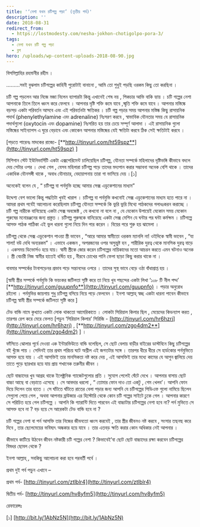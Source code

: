```yaml
---
title: '‘নেশা যখন চটিগল্প পড়া’ (তৃতীয় পর্ব)'
description: ''
date: 2018-08-31
redirect_from:
  - https://lostmodesty.com/nesha-jokhon-chotigolpo-pora-3/
tags:
  - নেশা যখন চটি গল্প পড়া
  - ব্লগ
hero: /uploads/wp-content-uploads-2018-08-90.jpg
---
```


বিসমিল্লাহির রহমানীর রহীম ।

.........সবই বুঝলাম চটিগল্পের কাহিনী পুরোটাই বানানো , আমি তো শুধুই পড়ছি ওরকম কিছু তো করছিনা ।

চটি গল্প পড়লেন আর নিজে মজা নিলেন ব্যাপারটা কিন্তু এখানেই শেষ নয় , পিকচার আভি বাকি হ্যায় । চটি গল্পের নেশা আপনাকে তিলে তিলে ধ্বংস করে ফেলবে । আপনার দৃষ্টি শক্তি কমে যাবে ,স্মৃতি শক্তি কমে যাবে । আপনার মস্তিষ্কে বড়সড় একটা পরিবর্তন আসবে এবং এই পরিবর্তনটা ক্ষতিকর । চটি গল্প পড়ার সময় আপনার মস্তিষ্ক কিছু রাসায়নিক পদার্থ (phenylethylamine এবং adrenaline) নিঃসরণ করবে , স্বাভাবিক যৌনতার সময় যে রাসায়নিক পদার্থগুলো (oxytocin এবং dopamine) নিঃসরিত হয় তার চেয়ে সম্পূর্ণ আলাদা । এই রাসায়নিক গুলো মস্তিষ্কের সাইন্যাপস এ ঘুরে বেড়াবে এবং কোকেন আপনার মস্তিষ্কের যেই ক্ষতিটা করবে ঠিক সেই ক্ষতিটাই করবে ।

\[পড়তে পারেনঃ মাদকের রাজ্যে- [**http://tinyurl.com/ht59spz**](http://tinyurl.com/ht59spz) ]

মিশিগান স্টেট ইউনিভার্সিটি একটা এক্সপেরিমেন্ট চালিয়েছিল চটিগল্প, যৌনতা সম্পর্কে মহিলাদের দৃষ্টিভঙ্গি কীভাবে বদলে দেয় সেটার ওপর । দেখা গেল , যেসব মহিলারা চটিগল্প পড়ে তাদের মদ্যপান করার সম্ভাবনা অনেক বেশি থাকে । তাদের একাধিক যৌনসঙ্গী থাকে , অবাধ যৌনাচার, বেহায়াপনায় তারা গা ভাসিয়ে দেয় ।\[১]

অনেকেই বলেন যে , “ চটিগল্প বা পর্নমুভি হচ্ছে আমার সেক্স এডুকেশানের মাধ্যম”

উদ্দেশ্য বেশ ভালো কিন্তু পদ্ধতিটা খুবই খারাপ । চটিগল্প বা পর্নমুভি কখনোই সেক্স এডুকেশানের মাধ্যম হতে পারে না । আমরা প্রথম পর্বেই আলোচনা করেছিলাম চটিগল্প যৌনতা সম্পর্কে কি ভুরি ভুরি মিথ্যে পাঠকদের গলাধঃকরন করাচ্ছে । চটি গল্প নারীকে বানিয়েছে একটা সেক্স অবজেক্ট , যে কখনো না বলে না , যে যেকোন উপায়েই যেকোন সময় যেকোন পুরুষের মনোরঞ্জনের জন্য প্রস্তুত । চটিগল্প পুরুষকে বানিয়েছে একটা সেক্স মেশিন যে ঘন্টার পর ঘন্টা কর্মক্ষম । চটিগল্পে আসক্ত পাঠক পাঠিকা এই ভুল ধারনা গুলো নিয়ে দিন পার করেন । বিয়ের পরে শুরু হয় ঝামেলা ।

চটিগল্প থেকে সেক্স এডুকেশান পাওয়া স্ত্রী ভাবেন , “আরে আমার স্বামীতো ওরকম ম্যানলি না! ওইদিকে স্বামী ভাবেন , “যা শালা! বউ দেখি অন্যরকম” । এভাবে একজন , অপরজনের ওপর অসুন্তুষ্ট হন , শারীরিক দুরত্ব থেকে মানসিক দুরত্ব বাড়ে । একসময় ডিভোর্সও হয়ে যায়। স্বামী স্ত্রীকে জোর করেন চটিগল্পের নায়িকাদের মতো আচরন করতে এমন ঘটনাও অনেক । স্ত্রী বেচারী নিজ স্বামীর হাতেই ধর্ষিত হয় , নীরবে চোখের পানি ফেলা ছাড়া কিছু করার থাকে না ।

বাবমার সম্পর্কের টানাপড়েনর প্রভাব পড়ে সন্তানদের ওপরে । তাদের সুস্থ ভাবে বেড়ে ওঠা বাঁধাপ্রাপ্ত হয় ।

\[স্বামী স্ত্রীর সম্পর্কে পর্নমুভি কি ভয়ংকর জটিলতা সৃষ্টি করে তা নিয়ে খুব পছন্দের একটা লিখা ‘১০৮ টি নীল পদ্ম’ [**http://tinyurl.com/guupnfo**](http://tinyurl.com/guupnfo) । পড়ার অনুরোধ রইলো । পর্নমুভির জায়গায় শুধু চটিগল্প বসিয়ে নিয়ে পড়ে ফেলবেন । ইনশা আল্লাহ্‌ স্বচ্ছ একটা ধারনা পাবেন কীভাবে চটিগল্প স্বামী স্ত্রীর সম্পর্কে জটিলতা সৃষ্টি করে ]

টেড বান্ডি নামে কুখ্যাত একটা লোক থাকতো আমেরিকাতে । লোকটা সিরিয়াল কিলার ছিল , মেয়েদের কিডন্যাপ করত , তারপর রেপ করে মেরে ফেলত \[পড়ুন ‘সিরিয়াল কিলার’ সিরিজি - [http://tinyurl.com/hr6hzrj](http://tinyurl.com/hr6hzrj) , [**http://tinyurl.com/zgo4dm2**](http://tinyurl.com/zgo4dm2) ] ।

ফাঁসিতে ঝোলার পূর্বে দেওয়া এক ইন্টারভিউতে বান্ডি বলেছিল, সে ছোট বেলায় বাড়ীর বাইরের ডাস্টবিনে কিছু চটিগল্পের বই খুঁজে পায় । সেদিনই তার প্রথম পরিচয় ঘটে অশ্লীল এই জগতটার সঙ্গে । তারপর ধীরে ধীরে সে হার্ডকোর পর্নমুভিতে আসক্ত হয়ে যায় । এই আসক্তিই তার মানসিকতা নষ্ট করে দেয় , এই আসক্তিই তার মধ্যে কামের যে আগুন জ্বালিয়ে দেয় তাতে পুড়ে ছারখার হয়ে যায় প্রায় শখানেক তরুনীর জীবন ।

ছোট বাচ্চাদের খুব আগ্রহ থাকে ইলেক্ট্রনিক গ্যাজেটগুলোর প্রতি । সুযোগ পেলেই ঘেঁটে দেখে । আপনার বাসায় ছোট বাচ্চা আছে বা বেড়াতে এসেছে । সে আবদার ধরলো , “ তোমার ফোন দাও তো একটু , গেম খেলব’। আপনি ফোন দিয়ে দিলেন তার হাতে । সে ঘাঁটতে ঘাঁটতে রাতের বেলা পড়ার জন্য আপনি যে চটিগল্পের পিডিএফ গুলো নামিয়ে ছিলেন সেগুলো পেয়ে গেল , অথবা আপনার ব্রাউজার এর হিস্টোরি থেকে কোন চটি গল্পের সাইটে ঢুকে গেল । আপনার কারণে সে পরিচিত হয়ে গেল চটিগল্পে । আপনি কি গ্যারান্টি দিতে পারবেন এই বাচ্চাটার চটিগল্পের নেশা হবে না? পর্ন মুভিতে সে আসক্ত হবে না ? বড় হয়ে সে আরেকটা টেড বান্ডি হবে না ?

চটি গল্পের নেশা বা পর্ন আসক্তি তার নিজের জীবনতো ধ্বংস করবেই , তার স্ত্রীর জীবনও নষ্ট করবে , সংসার তছনছ করে দিবে , তার ছেলেমেয়ের ভবিষ্যৎ অন্ধকার হয়ে যাবে । তার এতবড় ক্ষতি করার কোন অধিকার নেই আপনার ।

কীভাবে কাটিয়ে উঠবেন জীবন নষ্টকারী চটি গল্পের নেশা ? কিভাবেই’বা ছোট ছোট বাচ্চাদের রক্ষা করবেন চটিগল্পের বিষধর ছোবল থেকে ?

ইনশা আল্লাহ্‌ , সবকিছু আলোচনা করা হবে পরবর্তী পর্বে ।

প্রথম দুই পর্ব পড়ুন এখানে –

প্রথম পর্ব- [http://tinyurl.com/ztlblr4](http://tinyurl.com/ztlblr4)

দ্বিতীয় পর্ব- [http://tinyurl.com/hv8yfm5](http://tinyurl.com/hv8yfm5)

রেফারেন্সঃ

\[১] [http://bit.ly/1AbNz5N](http://bit.ly/1AbNz5N)
